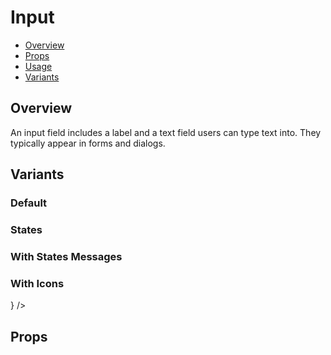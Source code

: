 

<Meta title="Components/InputPassword" component={InputPassword} />


# Input

- [Overview](#overview)
- [Props](#props)
- [Usage](#usage)
- [Variants](#variants)

## Overview

An input field includes a label and a text field users can type text into. They typically appear in forms and dialogs.

<Canvas>
  <InputPasswordExample />
</Canvas>

## Variants

### Default

<Canvas>
  <Story name="Default">
    <InputPassword placeholder="Input Placeholder" />
  </Story>
</Canvas>

### States

<Canvas>
  <Story name="States">
    <InputPassword label="Normal" placeholder="Input Placeholder" />
    <InputPassword
      label="Disabled"
      placeholder="Input Placeholder"
      isDisabled
    />
    <InputPassword
      label="Error"
      placeholder="Input Placeholder"
      status="error"
    />
    <InputPassword
      label="Success"
      placeholder="Input Placeholder"
      status="success"
    />
  </Story>
</Canvas>

### With States Messages

<Canvas>
  <Story name="States with messages">
    <InputPassword
      label="Normal"
      placeholder="Input Placeholder"
      description="Normal input"
    />
    <InputPassword
      label="Disabled"
      placeholder="Input Placeholder"
      isDisabled
      description="Disabled input"
    />
    <InputPassword
      label="Error"
      placeholder="Input Placeholder"
      status="error"
      errorMessage="Error input"
    />
    <InputPassword
      label="Success"
      placeholder="Input Placeholder"
      status="success"
      successMessage="Success input"
    />
  </Story>
</Canvas>

### With Icons

<Canvas>
  <Story name="With Icons">
    <InputPassword placeholder="Input Placeholder" leftIcon={<UserIcon />} />
  </Story>
</Canvas>

## Props

<ArgsTable of={InputPassword} />
